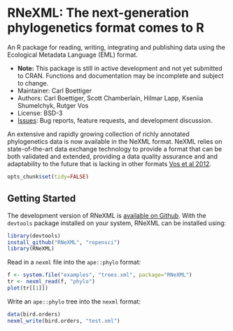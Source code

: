 RNeXML: The next-generation phylogenetics format comes to R
=====================================================

An R package for reading, writing, integrating and publishing data using the Ecological Metadata Language (EML) format.   

* **Note:** This package is still in active development and not yet submitted to CRAN.  Functions and documentation may be incomplete and subject to change.  
* Maintainer: Carl Boettiger
* Authors: Carl Boettiger, Scott Chamberlain, Hilmar Lapp, Kseniia Shumelchyk, Rutger Vos
* License: BSD-3 
* [Issues](https://github.com/ropensci/RNeXML/issues): Bug reports, feature requests, and development discussion.

An extensive and rapidly growing collection of richly annotated phylogenetics data is now available in the NeXML format. NeXML relies on state-of-the-art data exchange technology to provide a format that can be both validated and extended, providing a data quality assurance and and adaptability to the future that is lacking in other formats [Vos et al 2012](http://doi.org/10.1093/sysbio/sys025 "NeXML: Rich, Extensible, and Verifiable Representation of Comparative Data and Metadata."). 


```r
opts_chunk$set(tidy=FALSE)
```

Getting Started
---------------

The development version of RNeXML is [available on Github](https://github.com/ropensci/RNeXML).  With the `devtools` package installed on your system, RNeXML can be installed using:

```r
library(devtools)
install_github("RNeXML", "ropensci")
library(RNeXML)
```



Read in a `nexml` file into the `ape::phylo` format:

```r
f <- system.file("examples", "trees.xml", package="RNeXML")
tr <- nexml_read(f, "phylo")
plot(tr[[1]])
```

Write an `ape::phylo` tree into the `nexml` format:

```r
data(bird.orders)
nexml_write(bird.orders, "test.xml")
```

<!---
NOT IMPLEMENTED YET

Extract metadata from the NeXML file: 

```r
ex2 <- nexml_read("treebase1.xml", "nexml")
metadata(ex2)
```

Add metadata to a NeXML tree:  

```r
nexml_write(bird.orders, "birds.xml", 
            author="Carl Boettiger <cboettig@ropensci.org>", 
            title = "example NeXML file for bird orders", 
            description = "Example phylogeny taken from the ape documentation showing the major bird orders", 
            in_publication = "doi:10.1010/fakedoi.1234",
            add_itis = TRUE)
```


-->




